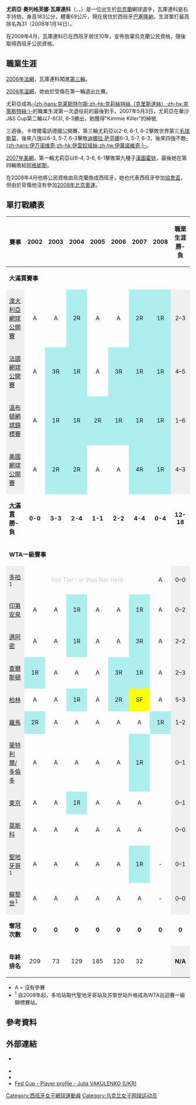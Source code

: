 {{Infobox 网球
|姓名=Julia Vakulenko
|照片=Julia-vakulenko.png
|国籍={{Flagicon|ESP}}西班牙
|生年=1983年
|生日=7月10日
|出生地= [[烏克蘭|烏克蘭]][[雅爾達|雅爾達]]
|居住地= 西班牙[[巴塞隆納|巴塞隆納]]
|身高=183
|体重=69
|持拍手=右
|反拍=雙手
|转职业年=1998
|球拍=
|球衣=
|球鞋=
|单打最高排名=32（2007年1月19日）
|双打最高排名=136（2004年2月9日）
|现单打排名=
|现双打排名=
|单打冠军头衔= WTA級─0個<br />ITF級─4
|双打冠军头衔= WTA級─0個<br />ITF級─0
|职业战绩=(單打)W227-L165<br />(雙打)W13-L31
|奖金=$778,944
|澳网最好成绩=第二輪（2004、2007）
|法网最好成绩=第三輪（2003、2006）
|温网最好成绩=第二輪（2005）
|美网最好成绩=第四輪（2007）
|大满贯个数=0
|奥运会最好成绩=
}}

'''尤莉亞·奧列格芙娜·瓦庫連科'''（{{Lang-es|Julia Olegovna Vakulenko}}，{{Lang-uk|Юлія Олегівна Вакуленко}}，{{bd|1983年|7月10日|catIdx=Vakulenko}}）是一位出生於[[烏克蘭|烏克蘭]]網球選手，瓦庫連科是右手持拍，身高183公分，體重69公斤，現在居住於西班牙[[巴塞隆納|巴塞隆納]]，生涯單打最高排名為31（2008年1月14日）。

在2008年4月，瓦庫連科已在西班牙居住10年，宣佈放棄烏克蘭公民資格，隨後取得西班牙公民資格。

== 職業生涯 ==
[[2006年法國網球公開賽|2006年法網]]，瓦庫連科闖進[[2006年法國網球公開賽女子單打比賽|第三輪]]。

[[2006年溫布頓網球錦標賽|2006年溫網]]，她由於受傷在第一輪退出比賽。

尤莉亞成為[[金·克莱斯特尔斯|-{zh-hans:克莱斯特尔斯;zh-hk:克莉絲特絲（克里斯達絲）;zh-tw:克萊斯特絲;}-]]的職業生涯第一次退役前的最後對手。2007年5月3日，尤莉亞在華沙J&S Cup第二輪以7-6(3), 6-3勝出，她獲得"Kimmie Killer"的綽號.

三週後，卡塔爾電訊德國公開賽，第三輪尤莉亞以2-6, 6-1, 6-2擊敗世界第三[[阿梅莉·毛瑞斯莫|毛瑞斯莫]]，後來八強以6-3, 5-7, 6-3擊敗[[迪娜拉·萨芬娜|迪娜拉·萨芬娜]]6-3, 5-7, 6-3，後來四強不敵[[安娜·伊萬諾維奇|-{zh-hans:伊万诺维奇;zh-hk:伊雲奴域絲;zh-tw:伊萬諾維奇;}-]]。

[[2007年美国网球公开赛|2007年美網]]，第一輪尤莉亞以6-4, 3-6, 6-1擊敗第九種子[[達妮埃拉·漢圖霍娃|漢圖霍娃]]，最後她在第四輪敗給[[扎维·阿格妮斯|阿格妮斯]]。

在2008年4月他將公民資格由烏克蘭換成西班牙，她也代表西班牙參加[[比利·简·金杯|協會盃]]，但由於背傷他沒有參加[[2008年夏季奥林匹克运动会|2008年北京奧運]]。

== 單打戰績表 ==
{| class="wikitable"
|- bgcolor="#efefef"
! 賽事 !! 2002 !! 2003 !! 2004 !! 2005 !! 2006 !! 2007 !!  2008 !!職業生涯 勝-負
|- 
| colspan="9" | '''大滿貫賽事'''
|-
|style="background:#EFEFEF;"|[[澳大利亞網球公開賽|澳大利亞網球公開賽]]
|align="center"|A
|align="center"|A
|align="center" style="background:#afeeee;"|2R
|align="center"|A
|align="center"|A
|align="center" style="background:#afeeee;"|2R
|align="center" style="background:#afeeee;"|1R
|align="center" style="background:#EFEFEF;"|2–3
|-
|style="background:#EFEFEF;"|[[法國網球公開賽|法國網球公開賽]]
|align="center"|A
|align="center" style="background:#afeeee;"|3R
|align="center" style="background:#afeeee;"|1R
|align="center"|A
|align="center" style="background:#afeeee;"|3R
|align="center" style="background:#afeeee;"|1R
|align="center" style="background:#afeeee;"|1R
|align="center" style="background:#EFEFEF;"|4–5
|-
|style="background:#EFEFEF;"|[[溫布頓網球錦標賽|溫布頓網球錦標賽]]
|align="center"|A
|align="center" style="background:#afeeee;"|1R
|align="center" style="background:#afeeee;"|1R
|align="center" style="background:#afeeee;"|2R
|align="center" style="background:#afeeee;"|1R
|align="center" style="background:#afeeee;"|1R
|align="center" style="background:#afeeee;"|1R
|align="center" style="background:#EFEFEF;"|1–6
|-
|style="background:#EFEFEF;"|[[美國網球公開賽|美國網球公開賽]]
|align="center"|A
|align="center" style="background:#afeeee;"|2R
|align="center" style="background:#afeeee;"|2R
|align="center"|A
|align="center"|A
|align="center" style="background:#afeeee;"|4R
|align="center" style="background:#afeeee;"|1R
|align="center" style="background:#EFEFEF;"|4–3
|- bgcolor="#efefef"
|'''[[大滿貫_(網球)|大滿貫]] 勝-負'''
|align="center" |'''0-0'''
|align="center" |'''3-3'''
|align="center" |'''2-4'''
|align="center" |'''1-1'''
|align="center" |'''2-2'''
|align="center" |'''4-4'''
|align="center" |'''0-4'''
|align="center" |'''12-18'''
|-
| colspan="9" | '''WTA一級賽事'''
|-
|style="background:#EFEFEF;"|[[ATP卡塔尔公开赛|多哈]]<sup>1</sup>
|align="center" colspan="6" style="color:#cccccc;"| Not Tier I or Was Not Held
|align="center"|A
|align="center" style="background:#EFEFEF;"|0–0
|-
|style="background:#EFEFEF;"|[[印第安維爾斯大師賽|印第安泉]]
|align="center" |A
|align="center" |A
|align="center" style="background:#afeeee;"|1R
|align="center" |A
|align="center" |A
|align="center" style="background:#afeeee;"|1R
|align="center" |A
|align="center" style="background:#EFEFEF;"|0–2
|-
|style="background:#EFEFEF;"|[[邁阿密大師賽|邁阿密]]
|align="center" |A
|align="center" |A
|align="center" style="background:#afeeee;"|1R
|align="center" |A
|align="center" |A
|align="center" style="background:#afeeee;"|3R
|align="center" |A
|align="center" style="background:#EFEFEF;"|2–2
|-
|style="background:#EFEFEF;"|[[家庭生活圈杯|查爾斯頓]]
|align="center" style="background:#afeeee;"|1R
|align="center" |A
|align="center" |A
|align="center" |A
|align="center" style="background:#afeeee;"|3R
|align="center" style="background:#afeeee;"|1R
|align="center" |A
|align="center" style="background:#EFEFEF;"|2–3
|-
|style="background:#EFEFEF;"|[[德國網球公開賽|柏林]]
|align="center" |A
|align="center" |A
|align="center" style="background:#afeeee;"|1R
|align="center" |A
|align="center" style="background:#afeeee;"|2R
|align="center" style="background:yellow;"|SF
|align="center" |A
|align="center" style="background:#EFEFEF;"|5–3
|-
|style="background:#EFEFEF;"|[[羅馬大師賽|羅馬]]
|align="center" style="background:#afeeee;"|2R
|align="center" |A
|align="center" |A
|align="center" |A
|align="center" |A
|align="center" |A
|align="center" style="background:#afeeee;"|1R
|align="center" style="background:#EFEFEF;"|1–2
|-
|style="background:#EFEFEF;"|[[加拿大大師賽|蒙特利爾/多倫多]]
|align="center" |A
|align="center" |A
|align="center" |A
|align="center" |A
|align="center" |A
|align="center" style="background:#afeeee;"|1R
|
|align="center" style="background:#EFEFEF;"|0–1
|-
|style="background:#EFEFEF;"|[[泛太平洋网球公开赛|東京]]
|align="center"|A
|align="center"|A
|align="center" style="background:#afeeee;"|1R
|align="center"|A
|align="center"|A
|align="center"|A
|
|align="center" style="background:#EFEFEF;"|0–1
|-
|style="background:#EFEFEF;"|[[克林姆林杯|莫斯科]]
|align="center" |A
|align="center" |A
|align="center" |A
|align="center" |A
|align="center" |A
|align="center" |A
|
|align="center" style="background:#EFEFEF;"|0–0
|-
|style="background:#EFEFEF;"|[[Acura經典賽|聖地牙哥]]<sup>1</sup>
|align="center" |A
|align="center" |A
|align="center" |A
|align="center" |A
|align="center" |A
|align="center" style="background:#afeeee;"|1R
|align="center"|-
|align="center" style="background:#EFEFEF;"|0–1
|-
|style="background:#EFEFEF;"|[[蘇黎世公開賽|蘇黎世]]<sup>1</sup>
|align="center" |A
|align="center" |A
|align="center" |A
|align="center" |A
|align="center" |A
|align="center" |A
|align="center"|-
|align="center" style="background:#EFEFEF;"|0–0
|- bgcolor="#efefef"
|'''奪冠次數'''
|align="center" |'''0'''
|align="center" |'''0'''
|align="center" |'''0'''
|align="center" |'''0'''
|align="center" |'''0'''
|align="center" |'''0'''
|align="center" |'''0'''
|align="center" |'''0'''
|- bgcolor="#efefef"
|'''年終排名'''
|align="center" |209
|align="center" |73
|align="center" |129
|align="center" |185
|align="center" |120
|align="center" |32
|
|align="center" style="background:#EFEFEF;"|'''N/A'''
|}
*A = 沒有參賽
*<sup>1</sup> 自2008年起，多哈站取代聖地牙哥站及苏黎世站升格成為WTA巡迴賽一級錦標賽站。

== 參考資料 ==
{{reflist}}

== 外部連結 ==
* {{Official|http://www.juliavakulenko.com/}} {{En icon}}
* {{Wta|8787}}
* {{ITF Profile|id=20011773}}
* [http://www.fedcup.com/en/players/player/profile.aspx?playerid=20011773 Fed Cup - Player profile - Julia VAKULENKO (UKR)]

{{Authority control}}
{{DEFAULTSORT:Vakulenko, Julia}}
[[Category:西班牙女子網球運動員|Category:西班牙女子網球運動員]]
[[Category:乌克兰女子网球运动员|Category:乌克兰女子网球运动员]]